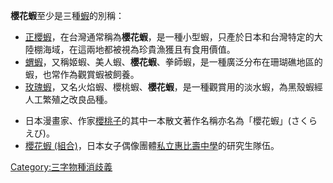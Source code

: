  {{disambig}}

'''櫻花蝦'''至少是三種[[蝦|蝦]]的別稱：
* [[正櫻蝦|正櫻蝦]]，在台灣通常稱為'''櫻花蝦'''，是一種小型蝦，只產於日本和台灣特定的大陸棚海域，在這兩地都被視為珍貴漁獲且有食用價值。
* [[蝟蝦|蝟蝦]]，又稱姬蝦、美人蝦、'''櫻花蝦'''、拳師蝦，是一種廣泛分布在珊瑚礁地區的蝦，也常作為觀賞蝦被飼養。
* [[玫瑰蝦|玫瑰蝦]]，又名火焰蝦、櫻桃蝦、'''櫻花蝦'''，是一種觀賞用的淡水蝦，為黑殼蝦經人工繁殖之改良品種。


*日本漫畫家、作家[[櫻桃子#書刊|櫻桃子]]的其中一本散文著作名稱亦名為「櫻花蝦」(さくらえび)。
*[[櫻花蝦_(組合)|櫻花蝦 (組合)]]，日本女子偶像團體[[私立惠比壽中學|私立惠比壽中學]]的研究生隊伍。

[[Category:三字物種消歧義|Category:三字物種消歧義]]
